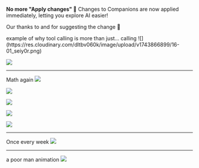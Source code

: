 

<ReleaseVideo src="https://res.cloudinary.com/dltbv060k/video/upload/v1742050489/19-01_yptxlv.mp4"/>

**No more "Apply changes" 🫳**
Changes to Companions are now applied immediately,
letting you explore AI easier!

Our thanks to <ReleaseUser name="hai"/> and <ReleaseUser name="my" />
for suggesting the change 🙇

<ReleaseBuild>
example of why tool calling is more than just... calling
![](https://res.cloudinary.com/dltbv060k/image/upload/v1743866899/16-01_seiy0r.png)

![](https://res.cloudinary.com/dltbv060k/image/upload/v1743866922/16-02_gsyh24.png)

---

Math again
![](https://res.cloudinary.com/dltbv060k/image/upload/v1743866877/17-01_jlmgac.png)

![](https://res.cloudinary.com/dltbv060k/image/upload/v1743866889/17-02_w1uvkv.png)

![](https://res.cloudinary.com/dltbv060k/image/upload/v1743866880/17-03_ru11lh.png)

![](https://res.cloudinary.com/dltbv060k/image/upload/v1743866892/17-04_jhyisj.png)

![](https://res.cloudinary.com/dltbv060k/image/upload/v1743866895/17-05_br6rpo.png)

---
Once every week
![](https://res.cloudinary.com/dltbv060k/image/upload/v1743866884/18-01_riajvu.png)

---
a poor man animation
![](https://res.cloudinary.com/dltbv060k/image/upload/v1743866883/19-01_llasas.png)

</ReleaseBuild>